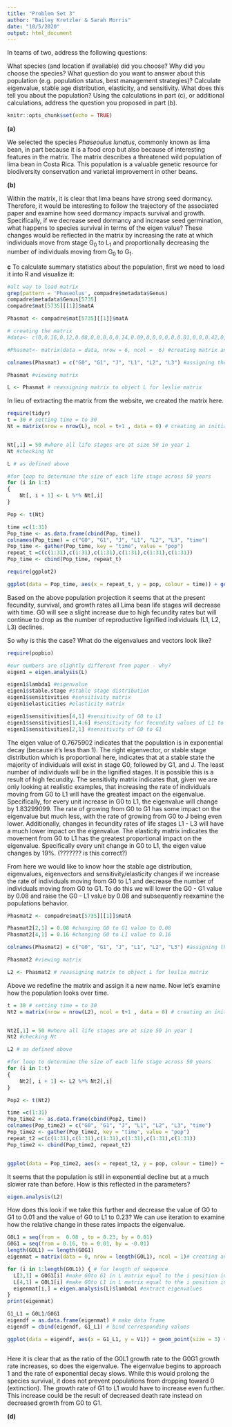 ```yaml
---
title: "Problem Set 3"
author: "Bailey Kretzler & Sarah Morris"
date: "10/5/2020"
output: html_document
---
```


In teams of two, address the following questions:

What species (and location if available) did you choose? Why did you choose the species?
What question do you want to answer about this population (e.g. population status, best management strategies)?
Calculate eigenvalue, stable age distribution, elasticity, and sensitivity. What does this tell you about the population?
Using the calculations in part (c), or additional calculations, address the question you proposed in part (b).

```r
knitr::opts_chunk$set(echo = TRUE)
```

**(a)**

We selected the species *Phaseoulus lunatus*, commonly known as lima bean, in part because it is a food crop but also because of interesting features in the matrix. The matrix describes a threatened wild population of lima bean in Costa Rica. This population is a valuable genetic resource for biodiversity conservation and varietal improvement in other beans. 

**(b)** 

Within the matrix, it is clear that lima beans have strong seed dormancy. Therefore, it would be interesting to follow the trajectory of the associated paper and examine how seed dormancy impacts survival and growth. Specifically, if we decrease seed dormancy and increase seed germination, what happens to species survival in terms of the eigen value? These changes would be reflected in the matrix by increasing the rate at which individuals move from stage G~0~ to L~1~ and proportionally decreasing the number of individuals moving from G~0~ to G~1~. 


**c** To calculate summary statistics about the population, first we need to load it into R and visualize it:
```r

#alt way to load matrix
grep(pattern = 'Phaseolus', compadre$metadata$Genus)
compadre$metadata$Genus[5735]
compadre$mat[5735][[1]]$matA

Phasmat <- compadre$mat[5735][[1]]$matA

# creating the matrix
#data<- c(0,0.16,0.12,0.08,0,0,0,0,0.14,0.09,0,0,0,0,0,0.01,0,0,0.42,0,0,0.01,0.05,0,28.9,0,0,0,0.16,0.18,104,0,0,0,0,0.25) #data in matrix by column

#Phasmat<- matrix(data = data, nrow = 6, ncol =  6) #creating matrix and inputting above data

colnames(Phasmat) = c("G0", "G1", "J", "L1", "L2", "L3") #assigning the life stage IDs to the column names

Phasmat #viewing matrix

L <- Phasmat # reassigning matrix to object L for leslie matrix

```

In lieu of extracting the matrix from the website, we created the matrix here.

```r
require(tidyr)
t = 30 # setting time = to 30
Nt = matrix(nrow = nrow(L), ncol = t+1 , data = 0) # creating an initial population matrix


Nt[,1] = 50 #where all life stages are at size 50 in year 1
Nt #checking Nt

L # as defined above

#for loop to determine the size of each life stage across 50 years
for (i in 1:t)
{
	Nt[, i + 1] <- L %*% Nt[,i]
}

Pop <- t(Nt)

time =c(1:31)
Pop_time <- as.data.frame(cbind(Pop, time))
colnames(Pop_time) = c("G0", "G1", "J", "L1", "L2", "L3", "time")
Pop_time <- gather(Pop_time, key = "time", value = "pop")
repeat_t =c(c(1:31),c(1:31),c(1:31),c(1:31),c(1:31),c(1:31))
Pop_time <- cbind(Pop_time, repeat_t)

require(ggplot2)

ggplot(data = Pop_time, aes(x = repeat_t, y = pop, colour = time)) + geom_point(size = 3) + theme_bw() + geom_line() + ggtitle("Population Projection for Original Leslie Matrix", subtitle = "Phaseolus lunatus") +labs(x = "Time in Years", y = "Population size" ) +scale_color_discrete(name = "Life Stage")

```
Based on the above population projection it seems that at the present fecundity, survival, and growth rates all Lima bean life stages will decrease with time. G0 will see a slight increase due to high fecundity rates but will continue to drop as the number of reproductive lignified individuals (L1, L2, L3) declines.

So why is this the case? What do the eigenvalues and vectors look like?

```r

require(popbio)

#our numbers are slightly different from paper - why?
eigen1 = eigen.analysis(L)

eigen1$lambda1 #eigenvalue
eigen1$stable.stage #stable stage distribution
eigen1$sensitivities #sensitivity matrix
eigen1$elasticities #elasticity matrix

eigen1$sensitivities[4,1] #sensitivity of G0 to L1
eigen1$sensitivities[1,4:6] #sensitivity for fecundity values of L1 to L3
eigen1$sensitivities[2,1] #sensitivity of G0 to G1

```
The eigen value of 0.7675902 indicates that the population is in exponential decay (because it's less than 1). The right eigenvector, or stable stage distribution which is proportional here, indicates that at a stable state the majority of individuals will exist in stage G0, followed by G1, and J. The least number of individuals will be in the lignified stages. It is possible this is a result of high fecundity. The sensitivity matrix indicates that, given we are only looking at realistic examples, that increasing the rate of individuals moving from G0 to L1 will have the greatest impact on the eigenvalue. Specifically, for every unit increase in G0 to L1, the eigenvalue will change by 1.83299099. The rate of growing from G0 to G1 has some impact on the eigenvalue but much less, with the rate of growing from G0 to J being even lower. Additionally, changes in fecundity rates of life stages L1 - L3 will have a much lower impact on the eigenvalue. The elasticity matrix indicates the movement from G0 to L1 has the greatest proportional impact on the eigenvalue. Specifically every unit change in G0 to L1, the eigen value changes by 19%. (??????? is this correct?)



From here we would like to know how the stable age distribution, eigenvalues, eigenvectors and sensitivity/elasticity changes if we increase the rate of individuals moving from G0 to L1 and decrease the number of individuals moving from G0 to G1. To do this we will lower the G0 - G1 value by 0.08 and raise the G0 - L1 value by 0.08 and subsequently reexamine the populations behavior.

```r


Phasmat2 <- compadre$mat[5735][[1]]$matA

Phasmat2[2,1] = 0.08 #changing G0 to G1 value to 0.08
Phasmat2[4,1] = 0.16 #changing G0 to L1 value to 0.16

colnames(Phasmat2) = c("G0", "G1", "J", "L1", "L2", "L3") #assigning the life stage IDs to the column names

Phasmat2 #viewing matrix

L2 <- Phasmat2 # reassigning matrix to object L for leslie matrix

```

Above we redefine the matrix and assign it a new name. Now let's examine how the population looks over time.

```r
t = 30 # setting time = to 30
Nt2 = matrix(nrow = nrow(L2), ncol = t+1 , data = 0) # creating an initial population matrix


Nt2[,1] = 50 #where all life stages are at size 50 in year 1
Nt2 #checking Nt

L2 # as defined above

#for loop to determine the size of each life stage across 50 years
for (i in 1:t)
{
	Nt2[, i + 1] <- L2 %*% Nt2[,i]
}

Pop2 <- t(Nt2)

time =c(1:31)
Pop_time2 <- as.data.frame(cbind(Pop2, time))
colnames(Pop_time2) = c("G0", "G1", "J", "L1", "L2", "L3", "time")
Pop_time2 <- gather(Pop_time2, key = "time", value = "pop")
repeat_t2 =c(c(1:31),c(1:31),c(1:31),c(1:31),c(1:31),c(1:31))
Pop_time2 <- cbind(Pop_time2, repeat_t2)


ggplot(data = Pop_time2, aes(x = repeat_t2, y = pop, colour = time)) + geom_point(size = 3) + theme_bw() + geom_line() + ggtitle("Population Projection for Adjusted Leslie Matrix", subtitle = "Phaseolus lunatus") +labs(x = "Time in Years", y = "Population size" ) +scale_color_discrete(name = "Life Stage")

```
It seems that the population is still in exponential decline but at a much slower rate than before. How is this reflected in the parameters?

```r

eigen.analysis(L2) 


```
How does this look if we take this further and decrease the value of G0 to G1 to 0.01 and the value of G0 to L1 to 0.23? We can use iteration to examine how the relative change in these rates impacts the eigenvalue.

```r

G0L1 = seq(from =  0.08 , to = 0.23, by = 0.01)
G0G1 = seq(from = 0.16, to = 0.01, by = -0.01)
length(G0L1) == length(G0G1)
eigenmat = matrix(data = 0, nrow = length(G0L1), ncol = 1)# creating an initial population matrix

for (i in 1:length(G0L1)) { # for length of sequence
  L[2,1] = G0G1[i] #make G0to G1 in L matrix equal to the i position in the corresponding vector
  L[4,1] = G0L1[i] #make G0to L1 in L matrix equal to the i position in the corresponding vector
  eigenmat[i,] = eigen.analysis(L)$lambda1 #extract eigenvalues
}
print(eigenmat)

G1_L1 = G0L1/G0G1
eigendf = as.data.frame(eigenmat) # make data frame
eigendf = cbind(eigendf, G1_L1) # bind corresponding values

ggplot(data = eigendf, aes(x = G1_L1, y = V1)) + geom_point(size = 3) + theme_bw() + geom_line() + ggtitle("Imapact of proportional change of G0 to L1 and G0 to G1 \ngrowth rates on Eigenvalue", subtitle = "Phaseolus lunatus") +labs(x = "Ratio of Growth Rates (G0L1/G0G1)", y = "Eigenvalue" )



```

Here it is clear that as the ratio of the G0L1 growth rate to the G0G1 growth rate increases, so does the eigenvalue. The eigenvalue begins to approach 1 and the rate of exponential decay slows. While this would prolong the species survival, it does not prevent populations from dropping toward 0 (extinction). The growth rate of G1 to L1 would have to increase even further. This increase could be the result of decreased death rate instead on decreased growth from G0 to G1.

**(d)**
